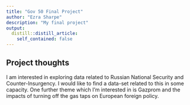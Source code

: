 ```yaml
---
title: "Gov 50 Final Project"
author: "Ezra Sharpe"
description: "My final project"
output:
  distill::distill_article:
    self_contained: false
---
```




## Project thoughts

I am interested in exploring data related to Russian National Security and 
Counter-Insurgency. I would like to find a data-set related to this in some
capacity. One further theme which I'm interested in is 
Gazprom and the impacts of turning off the gas taps on European foreign policy. 